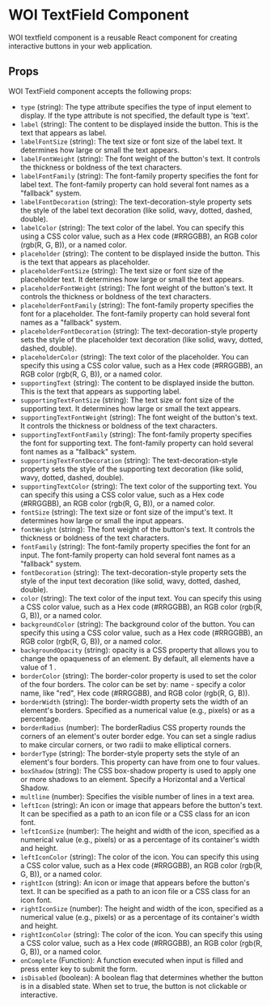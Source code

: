 # WOI TextField Component

WOI textfield component is a reusable React component for creating interactive buttons in your web application.

## Props

WOI TextField component accepts the following props:

- `type` (string): The type attribute specifies the type of input element to display. If the type attribute is not specified, the default type is 'text'.
- `label` (string): The content to be displayed inside the button. This is the text that appears as label.
- `labelFontSize` (string): The text size or font size of the label text. It determines how large or small the text appears.
- `labelFontWeight` (string): The font weight of the button's text. It controls the thickness or boldness of the text characters.
- `labelFontFamily` (string): The font-family property specifies the font for label text. The font-family property can hold several font names as a "fallback" system.
- `labelFontDecoration` (string): The text-decoration-style property sets the style of the label text decoration (like solid, wavy, dotted, dashed, double).
- `labelColor` (string): The text color of the label. You can specify this using a CSS color value, such as a Hex code (#RRGGBB), an RGB color (rgb(R, G, B)), or a named color.
- `placeholder` (string): The content to be displayed inside the button. This is the text that appears as placeholder.
- `placeholderFontSize` (string): The text size or font size of the placeholder text. It determines how large or small the text appears.
- `placeholderFontWeight` (string): The font weight of the button's text. It controls the thickness or boldness of the text characters.
- `placeholderFontFamily` (string): The font-family property specifies the font for a placeholder. The font-family property can hold several font names as a "fallback" system.
- `placeholderFontDecoration` (string): The text-decoration-style property sets the style of the placeholder text decoration (like solid, wavy, dotted, dashed, double).
- `placeholderColor` (string): The text color of the placeholder. You can specify this using a CSS color value, such as a Hex code (#RRGGBB), an RGB color (rgb(R, G, B)), or a named color.
- `supportingText` (string): The content to be displayed inside the button. This is the text that appears as supporting label.
- `supportingTextFontSize` (string): The text size or font size of the supporting text. It determines how large or small the text appears.
- `supportingTextFontWeight` (string): The font weight of the button's text. It controls the thickness or boldness of the text characters.
- `supportingTextFontFamily` (string): The font-family property specifies the font for supporting text. The font-family property can hold several font names as a "fallback" system.
- `supportingTextFontDecoration` (string): The text-decoration-style property sets the style of the supporting text decoration (like solid, wavy, dotted, dashed, double).
- `supportingTextColor` (string): The text color of the supporting text. You can specify this using a CSS color value, such as a Hex code (#RRGGBB), an RGB color (rgb(R, G, B)), or a named color.
- `fontSize` (string): The text size or font size of the imput's text. It determines how large or small the input appears.
- `fontWeight` (string): The font weight of the button's text. It controls the thickness or boldness of the text characters.
- `fontFamily` (string): The font-family property specifies the font for an input. The font-family property can hold several font names as a "fallback" system.
- `fontDecoration` (string): The text-decoration-style property sets the style of the input text decoration (like solid, wavy, dotted, dashed, double).
- `color` (string): The text color of the input text. You can specify this using a CSS color value, such as a Hex code (#RRGGBB), an RGB color (rgb(R, G, B)), or a named color.
- `backgroundColor` (string): The background color of the button. You can specify this using a CSS color value, such as a Hex code (#RRGGBB), an RGB color (rgb(R, G, B)), or a named color.
- `backgroundOpacity` (string):  opacity is a CSS property that allows you to change the opaqueness of an element. By default, all elements have a value of 1 .
- `borderColor` (string): The border-color property is used to set the color of the four borders. The color can be set by: name - specify a color name, like "red", Hex code (#RRGGBB), and RGB color (rgb(R, G, B)).
- `borderWidth` (string): The border-width property sets the width of an element's borders. Specified as a numerical value (e.g., pixels) or as a percentage.
- `borderRadius` (number): The borderRadius CSS property rounds the corners of an element's outer border edge. You can set a single radius to make circular corners, or two radii to make elliptical corners.
- `borderType` (string): The border-style property sets the style of an element's four borders. This property can have from one to four values. 
- `boxShadow` (string): The CSS box-shadow property is used to apply one or more shadows to an element. Specify a Horizontal and a Vertical Shadow.
- `multline` (number): Specifies the visible number of lines in a text area.
- `leftIcon` (string): An icon or image that appears before the button's text. It can be specified as a path to an icon file or a CSS class for an icon font.
- `leftIconSize` (number): The height and width of the icon, specified as a numerical value (e.g., pixels) or as a percentage of its container's width and height.
- `leftIconColor` (string): The color of the icon. You can specify this using a CSS color value, such as a Hex code (#RRGGBB), an RGB color (rgb(R, G, B)), or a named color.
- `rightIcon` (string): An icon or image that appears before the button's text. It can be specified as a path to an icon file or a CSS class for an icon font.
- `rightIconSize` (number): The height and width of the icon, specified as a numerical value (e.g., pixels) or as a percentage of its container's width and height.
- `rightIconColor` (string): The color of the icon. You can specify this using a CSS color value, such as a Hex code (#RRGGBB), an RGB color (rgb(R, G, B)), or a named color.
- `onComplete` (Function): A function executed when input is filled and press enter key to submit the form.
- `isDisabled` (boolean): A boolean flag that determines whether the button is in a disabled state. When set to true, the button is not clickable or interactive.